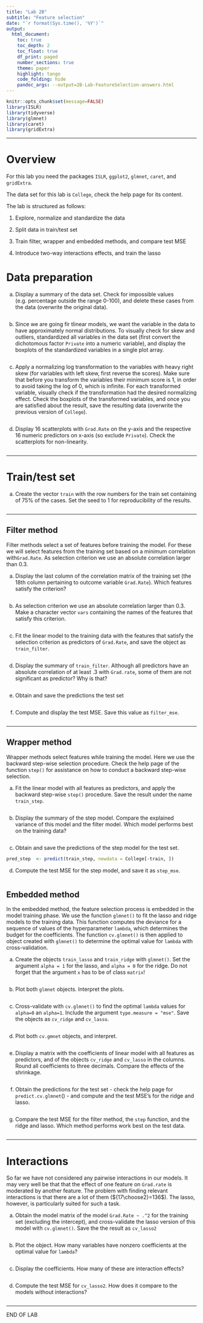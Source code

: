 ---
title: "Lab 2B"
subtitle: "Feature selection"
date: "`r format(Sys.time(), '%Y')`"
output: 
  html_document:
    toc: true
    toc_depth: 2
    toc_float: true
    df_print: paged
    number_sections: true
    theme: paper
    highlight: tango
    code_folding: hide
    pandoc_args: --output=2B-Lab-FeatureSelection-answers.html
---


```{r message = FALSE}
knitr::opts_chunk$set(message=FALSE)
library(ISLR)
library(tidyverse)
library(glmnet)
library(caret)
library(gridExtra)
```


---


# Overview

For this lab you need the packages `ISLR`, `ggplot2`, `glmnet`, `caret`, and `gridExtra`. 

The data set for this lab is `College`, check the help page for its content. 

The lab is structured as follows:

1. Explore, normalize and standardize the data

2. Split data in train/test set

3. Train filter, wrapper and embedded methods, and compare test MSE

4. Introduce two-way interactions effects, and train the lasso


# Data preparation

a. Display a summary of the data set. Check for impossible values (e.g. percentage outside the range 0-100), and delete these cases from the data (overwrite the original data).

```{r}

```


b. Since we are going fir tlinear models, we want the variable in the data to have approximately normal distributions. To visually check for skew and outliers, standardized all variables in the data set (first convert the dichotomous factor `Private` into a numeric variable), and display the boxplots of the standardized variables in a single plot array.

```{r}

```


c. Apply a normalizing log transformation to the variables with heavy right skew (for variables with left skew, first reverse the scores).  Make sure that before you transform the variables their minimum score is 1, in order to avoid taking the log of 0, which is infinite. For each transformed variable, visually check if the transformation had the desired normalizing effect. Check the boxplots of the transformed variables, and once you are satisfied about the result, save the resulting data (overwrite the previous version of `College`). 

```{r}

```

d. Display 16 scatterplots with `Grad.Rate` on the y-axis and the respective 16 numeric predictors on x-axis (so exclude `Private`). Check the scatterplots for non-linearity. 

```{r fig.asp=1}

```



---

# Train/test set

a. Create the vector `train` with the row numbers for the train set containing of 75% of the cases. Set the seed to 1 for reproducibility of the results.

```{r}

```


---

## Filter method

Filter methods select a set of features before training the model. For these we will select features from the training set based on a minimum correlation with`Grad.Rate`. As selection criterion we use an absolute correlation larger than 0.3.

a. Display the last column of the correlation matrix of the training set (the 18th column pertaining to outcome variable `Grad.Rate`). Which features satisfy the criterion?

```{r}

```

b. As selection criterion we use an absolute correlation larger than 0.3. Make a character vector `vars` containing the names of the features that satisfy this criterion.


```{r}

```

c. Fit the linear model to the training data with the features that satisfy the selection criterion as predictors of `Grad.Rate`, and save the object as `train_filter`.

```{r}

```


d. Display the summary of `train_filter`. Although all predictors have an absolute correlation of at least .3 with `Grad.rate`, some of them are not significant as predictor? Why is that?

```{r}

```

e. Obtain and save the predictions the test set

```{r}

```

f. Compute and display the test MSE. Save this value as `filter_mse`.

```{r}

```

---

## Wrapper method

Wrapper methods select features while training the model. Here we use the backward step-wise selection procedure. Check the help page of the function `step()` for assistance on how to conduct a backward step-wise selection. 

a. Fit the linear model with all features as predictors, and apply the backward step-wise  `step()` procedure. Save the result under the name `train_step`. 

```{r}

```

b. Display the summary of the step model. Compare the explained variance of this model and the filter model. Which model performs best on the training data?

```{r}

```


c. Obtain and save the predictions of the step model for the test set.


```{r}
pred_step  <- predict(train_step, newdata = College[-train, ])
```


d. Compute the test MSE for the step model, and save it as `step_mse`.

```{r}

```


## Embedded method

In the embedded method, the feature selection process is embedded in the model training phase. We use the function `glmnet()` to fit the  lasso and ridge models to the training data. This function computes the deviance for a sequence of values of the hyperparameter `lambda`, which determines the budget for the coefficients. The function `cv.glmnet()` is then applied to object created with `glmnet()` to determine the optimal value for `lambda` with cross-validation. 

a. Create the objects `train_lasso`  and `train_ridge` with `glmnet()`. Set the argument `alpha = 1` for the lasso, and `alpha = 0` for the ridge. Do not forget that the argument `x` has to be of class `matrix`!

```{r}

```


b. Plot both `glmnet` objects. Interpret the plots.

```{r fig.asp=1.2}

```


c. Cross-validate with `cv.glmnet()` to find the optimal `lambda` values for `alpha=0` an `alpha=1`. Include the argument `type.measure = "mse"`. Save the objects as `cv_ridge` and `cv_lasso`.

```{r}

```


d. Plot both `cv.gmnet`  objects, and interpret.

```{r}

```

e. Display a matrix with the coefficients of linear model with all features as predictors, and of the objects `cv_ridge` and `cv_lasso` in the columns. Round all coefficients to three decimals. Compare the effects of the shrinkage.

```{r}

```


f. Obtain the predictions for the test set  - check the help page for `predict.cv.glmnet`() -  and compute and the test MSE's for the ridge and lasso.
 
```{r}

```


g. Compare the test MSE for the filter method, the `step` function, and the ridge and lasso. Which method performs work best on the test data.

```{r}

```




---


# Interactions

So far we have not considered any pairwise interactions in our models. It may very well be that that the effect of one feature on `Grad.rate` is moderated by another feature. The problem with finding relevant interactions is that there are a lot of them (${17\choose2}=136$). The lasso, however, is particularly suited for such a task.

a. Obtain the model matrix of the model `Grad.Rate ~ .^2` for the training set (excluding the intercept), and cross-validate the lasso version of this model with `cv.glmnet()`. Save the the result as `cv_lasso2`

```{r}

```

b. Plot the object. How many variables have nonzero coefficients at the optimal value for `lambda`?

```{r}

```


c. Display the coefficients. How many of these are interaction effects?

```{r}

```

d. Compute the test MSE for `cv_lasso2`. How does it compare to the models without interactions?
 
```{r}

```



---

END OF LAB